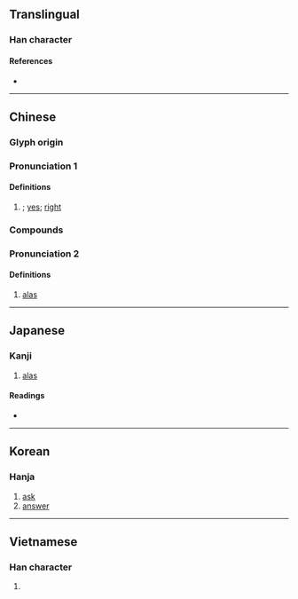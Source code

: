 {{also|誒}}
{{character info/new}}
==Translingual==

===Han character===
{{Han char|rn=30|rad=口|as=07|sn=10|four=63034|canj=RIOK|ids=⿰口矣}}

====References====
* {{Han ref|kx=0192.040|dkj=03701|dj=0411.120|hdz=10635.060|uh=5509|ud=21769|bh=ADFC|bd=44540}}

----

==Chinese==
{{zh-forms}}

===Glyph origin===
{{Han etym}}

===Pronunciation 1===
{{zh-pron
|m=āi
|c=[[aai1]],[[oi1]]
|mn=ml:ai/qz,xm,zz:ài/tw:haih
|h=pfs=ái
|cat=intj
}}

====Definitions====
{{zh-hanzi}}

# {{non-gloss definition|interjection or grunt of agreement}}; [[yes]]; [[right]]

===Compounds===
{{zh-der|唉聲歎氣|唉呀|唉聲嘆氣|唉唷}}

===Pronunciation 2===
{{zh-pron
|m=ài
|c=[[aai1]],[[oi1]]
|mn=haih
|h=pfs=ái
|cat=intj
}}

====Definitions====
{{zh-hanzi}}

# [[alas]]

----

==Japanese==

===Kanji===
{{ja-kanji|grade=|rs=口07}}

# [[alas]]

====Readings====
* {{ja-readings|goon=[[い]] (i), [[き]] (ki)|kanon=[[あい]] (ai), [[かい]] (kai)|kun=[[ああ]] (aa), [[ああおお]] (aaoo), [[いやいやこたえる]] (iyaiyakotaeru)}}

----

==Korean==

===Hanja===
{{ko-hanja|hangeul=애|rv=ae|mr=ae|y=ay}}

# [[ask]]
# [[answer]]

----

==Vietnamese==

===Han character===
{{vi-hantu|[[ai]], [[hãy]], [[hởi]], [[hỡi]], [[hễ]], [[hĩ]], [[hơi]]|rs=口07}}

# {{defn|lang=vi}}